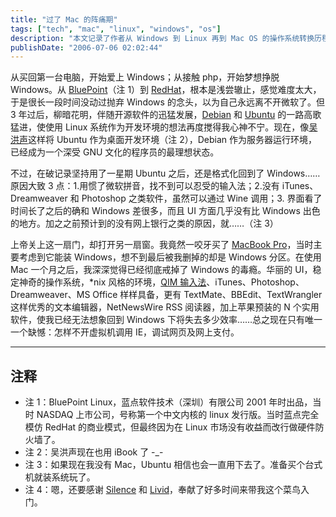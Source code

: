```yaml
---
title: "过了 Mac 的阵痛期"
tags: ["tech", "mac", "linux", "windows", "os"]
description: "本文记录了作者从 Windows 到 Linux 再到 Mac OS 的操作系统转换历程。作者分享了尝试使用 Ubuntu 却最终放弃的原因，以及如何在购买 MacBook Pro 后逐渐适应并爱上 Mac 系统的体验。文章探讨了各操作系统的优缺点，特别赞赏了 Mac OS 同时具备华丽的 UI、稳定的系统和类 Unix 环境的优势，以及丰富的软件生态系统带来的效率提升。"
publishDate: "2006-07-06 02:02:44"
---
```


从买回第一台电脑，开始爱上 Windows；从接触 php，开始梦想挣脱 Windows。从 [BluePoint](http://www.bluepoint.com.cn/)（注 1）到 [RedHat](http://www.redhat.com/)，根本是浅尝辙止，感觉难度太大，于是很长一段时间没动过抛弃 Windows 的念头，以为自己永远离不开微软了。但 3 年过后，柳暗花明，伴随开源软件的迅猛发展，[Debian](http://www.debian.org/) 和 [Ubuntu](http://www.ubuntu.com/) 的一路高歌猛进，使使用 Linux 系统作为开发环境的想法再度搅得我心神不宁。现在，像[吴洪声](http://www.wuhongsheng.com/)这样将 Ubuntu 作为桌面开发环境（注 2），Debian 作为服务器运行环境，已经成为一个深受 GNU 文化的程序员的最理想状态。

不过，在破记录坚持用了一星期 Ubuntu 之后，还是格式化回到了 Windows……原因大致 3 点：1.用惯了微软拼音，找不到可以忍受的输入法；2.没有 iTunes、Dreamweaver 和 Photoshop 之类软件，虽然可以通过 Wine 调用；3. 界面看了时间长了之后的确和 Windows 差很多，而且 UI 方面几乎没有比 Windows 出色的地方。加之之前预计到的没有网上银行之类的原因，就……（注 3）

上帝关上这一扇门，却打开另一扇窗。我竟然一咬牙买了 [MacBook Pro](http://www.apple.com.cn/macbookpro/)，当时主要考虑到它能装 Windows，想不到最后被我删掉的却是 Windows 分区。在使用 Mac 一个月之后，我深深觉得已经彻底戒掉了 Windows 的毒瘾。华丽的 UI，稳定神奇的操作系统，*nix 风格的环境，[QIM 输入法](http://www.sinomac.com/QIM/)、iTunes、Photoshop、Dreamweaver、MS Office 样样具备，更有 TextMate、BBEdit、TextWrangler 这样优秀的文本编辑器，NetNewsWire RSS 阅读器，加上苹果预装的 N 个实用软件，使我已经无法想象回到 Windows 下将失去多少效率……总之现在只有唯一一个缺憾：怎样不开虚拟机调用 IE，调试网页及网上支付。

---

## 注释

- 注 1：BluePoint Linux，蓝点软件技术（深圳）有限公司 2001 年时出品，当时 NASDAQ 上市公司，号称第一个中文内核的 linux 发行版。当时蓝点完全模仿 RedHat 的商业模式，但最终因为在 Linux 市场没有收益而改行做硬件防火墙了。
- 注 2：吴洪声现在也用 iBook 了 -_-
- 注 3：如果现在我没有 Mac，Ubuntu 相信也会一直用下去了。准备买个台式机就装系统玩了。
- 注 4：嗯，还要感谢 [Silence](http://www.wuhongsheng.com/) 和 [Livid](http://www.livid.cn/)，奉献了好多时间来带我这个菜鸟入门。
